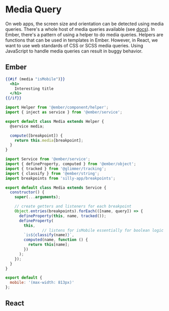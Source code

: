 # Media Query

On web apps, the screen size and orientation can be detected using media queries. There's a whole host of media queries available (see [docs](https://developer.mozilla.org/en-US/docs/Web/CSS/Media_Queries/Using_media_queries)). In Ember, there's a pattern of using a helper to do media queries. Helpers are functions that can be used in templates in Ember. However, in React, we want to use web standards of CSS or SCSS media queries. Using JavaScript to handle media queries can result in buggy behavior.

## Ember 

```hbs showLineNumbers title="template.hbs"
{{#if (media "isMobile")}}
  <h1>
    Interesting title
  </h1>
{{/if}}
```

```js title="app/helpers/media.js" showLineNumbers
import Helper from '@ember/component/helper';
import { inject as service } from '@ember/service';

export default class Media extends Helper {
  @service media;

  compute([breakpoint]) {
    return this.media[breakpoint];
  }
}
```

```js title="app/services/media.js" showLineNumbers
import Service from '@ember/service';
import { defineProperty, computed } from '@ember/object';
import { tracked } from '@glimmer/tracking';
import { classify } from '@ember/string';
import breakpoints from 'silly-app/breakpoints';

export default class Media extends Service {
  constructor() {
    super(...arguments);

    // create getters and listeners for each breakpoint
    Object.entries(breakpoints).forEach(([name, query]) => {
      defineProperty(this, name, tracked());
      defineProperty(
        this,
				// listens for isMobile essentially for boolean logic
        `is${classify(name)}`,
        computed(name, function () {
          return this[name];
        })
      );
    });
  }
}
```

```js title="app/breakpoints.js" showLineNumbers
export default {
  mobile: '(max-width: 813px)'
};
```


## React